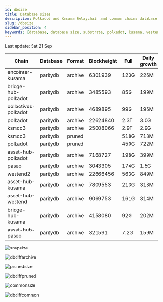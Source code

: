 ```yaml
---
id: dbsize
title: Database sizes
description: Polkadot and Kusama Relaychain and common chains database sizes
slug: /dbsize
sidebar_position: 4
keywords: [database, database size, substrate, polkadot, kusama, westend]
---
```



Last update: Sat 21 Sep

| Chain    | Database   | Format | Blockheight | Full         | Daily growth |
| ------------------------| ----------- | -------- | ------- | ---------- | ----- | 
| encointer-kusama | paritydb | archive | 6301939 | 123G | 226M |
| bridge-hub-polkadot | paritydb | archive | 3485593 | 85G | 199M |
| collectives-polkadot | paritydb | archive | 4689895 | 99G | 196M |
| polkadot | paritydb | archive | 22624840 | 2.3T | 3.0G |
| ksmcc3 | paritydb | archive | 25008066 | 2.9T | 2.9G |
| ksmcc3 | paritydb | pruned |  | 518G | 718M |
| polkadot | paritydb | pruned |  | 450G | 722M |
| asset-hub-polkadot | paritydb | archive | 7168727 | 198G | 399M |
| paseo | paritydb | archive | 3043305 | 174G | 1.5G |
| westend2 | paritydb | archive | 22666456 | 563G | 849M |
| asset-hub-kusama | paritydb | archive | 7809553 | 213G | 313M |
| asset-hub-westend | paritydb | archive | 9069753 | 161G | 314M |
| bridge-hub-kusama | paritydb | archive | 4158080 | 92G | 202M |
| asset-hub-paseo | paritydb | archive | 321591 | 7.2G | 159M |

![snapsize](/img/archivesize.png)

![dbdiffarchive](/img/dbdiffrelay.png)

![prunedsize](/img/prunedsize.png)

![dbdiffpruned](/img/dbdiffpruned.png)

![commonsize](/img/commonsize.png)

![dbdiffcommon](/img/dbdiffcommon.png)

